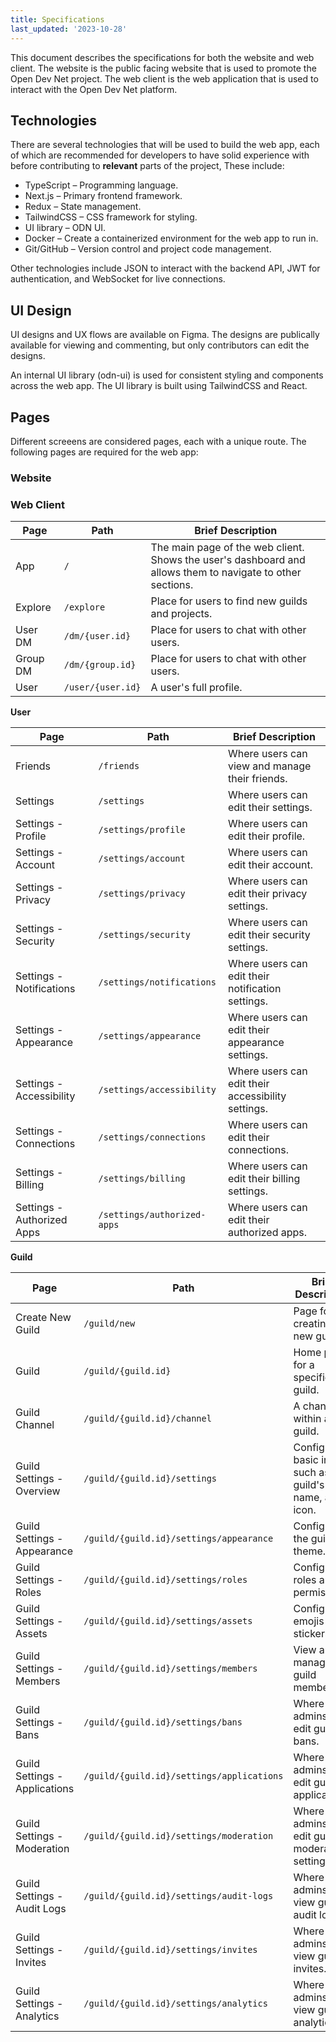 ```yaml
---
title: Specifications
last_updated: '2023-10-28'
---
```


<Alert
  type="warning"
  label="In Progress"
  content="This page is a work in progress. It may be incomplete or contain inaccuracies. Check back later for updates."
/>

This document describes the specifications for both the website and web client. The website is the public facing website that is used to promote the Open Dev Net project. The web client is the web application that is used to interact with the Open Dev Net platform.

## Technologies

There are several technologies that will be used to build the web app, each of which are recommended for developers to have solid experience with before contributing to **relevant** parts of the project, These include:

- TypeScript – Programming language.
- Next.js – Primary frontend framework.
- Redux – State management.
- TailwindCSS – CSS framework for styling.
- UI library – ODN UI.
- Docker – Create a containerized environment for the web app to run in.
- Git/GitHub – Version control and project code management.

Other technologies include JSON to interact with the backend API, JWT for authentication, and WebSocket for live connections.

## UI Design

UI designs and UX flows are available on Figma. The designs are publically available for viewing and commenting, but only contributors can edit the designs.

An internal UI library (odn-ui) is used for consistent styling and components across the web app. The UI library is built using TailwindCSS and React.

## Pages

Different screeens are considered pages, each with a unique route. The following pages are required for the web app:

### Website

### Web Client

| Page     | Path              | Brief Description                                                                                          |
| -------- | ----------------- | ---------------------------------------------------------------------------------------------------------- |
| App      | `/`               | The main page of the web client. Shows the user's dashboard and allows them to navigate to other sections. |
| Explore  | `/explore`        | Place for users to find new guilds and projects.                                                           |
| User DM  | `/dm/{user.id}`   | Place for users to chat with other users.                                                                  |
| Group DM | `/dm/{group.id}`  | Place for users to chat with other users.                                                                  |
| User     | `/user/{user.id}` | A user's full profile.                                                                                     |

**User**

| Page                       | Path                        | Brief Description                                  |
| -------------------------- | --------------------------- | -------------------------------------------------- |
| Friends                    | `/friends`                  | Where users can view and manage their friends.     |
| Settings                   | `/settings`                 | Where users can edit their settings.               |
| Settings - Profile         | `/settings/profile`         | Where users can edit their profile.                |
| Settings - Account         | `/settings/account`         | Where users can edit their account.                |
| Settings - Privacy         | `/settings/privacy`         | Where users can edit their privacy settings.       |
| Settings - Security        | `/settings/security`        | Where users can edit their security settings.      |
| Settings - Notifications   | `/settings/notifications`   | Where users can edit their notification settings.  |
| Settings - Appearance      | `/settings/appearance`      | Where users can edit their appearance settings.    |
| Settings - Accessibility   | `/settings/accessibility`   | Where users can edit their accessibility settings. |
| Settings - Connections     | `/settings/connections`     | Where users can edit their connections.            |
| Settings - Billing         | `/settings/billing`         | Where users can edit their billing settings.       |
| Settings - Authorized Apps | `/settings/authorized-apps` | Where users can edit their authorized apps.        |

**Guild**

| Page                          | Path                                      | Brief Description                                               |
| ----------------------------- | ----------------------------------------- | --------------------------------------------------------------- |
| Create New Guild              | `/guild/new`                              | Page for creating a new guild.                                  |
| Guild                         | `/guild/{guild.id}`                       | Home page for a specific guild.                                 |
| Guild Channel                 | `/guild/{guild.id}/channel`               | A channel within a guild.                                       |
| Guild Settings - Overview     | `/guild/{guild.id}/settings`              | Configure basic info, such as the guild's type, name, and icon. |
| Guild Settings - Appearance   | `/guild/{guild.id}/settings/appearance`   | Configure the guild's theme.                                    |
| Guild Settings - Roles        | `/guild/{guild.id}/settings/roles`        | Configure roles and permissions.                                |
| Guild Settings - Assets       | `/guild/{guild.id}/settings/assets`       | Configure emojis and stickers.                                  |
| Guild Settings - Members      | `/guild/{guild.id}/settings/members`      | View and manage guild members.                                  |
| Guild Settings - Bans         | `/guild/{guild.id}/settings/bans`         | Where guild admins can edit guild bans.                         |
| Guild Settings - Applications | `/guild/{guild.id}/settings/applications` | Where guild admins can edit guild applications.                 |
| Guild Settings - Moderation   | `/guild/{guild.id}/settings/moderation`   | Where guild admins can edit guild moderation settings.          |
| Guild Settings - Audit Logs   | `/guild/{guild.id}/settings/audit-logs`   | Where guild admins can view guild audit logs.                   |
| Guild Settings - Invites      | `/guild/{guild.id}/settings/invites`      | Where guild admins can view guild invites.                      |
| Guild Settings - Analytics    | `/guild/{guild.id}/settings/analytics`    | Where guild admins can view guild analytics.                    |
